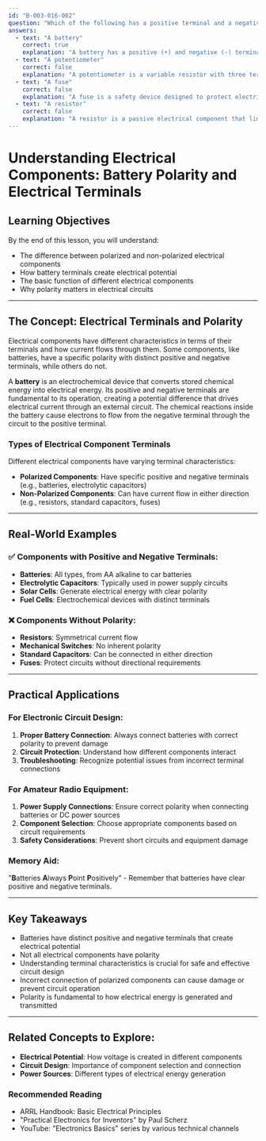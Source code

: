 ```yaml
---
id: "B-003-016-002"
question: "Which of the following has a positive terminal and a negative terminal?"
answers:
  - text: "A battery"
    correct: true
    explanation: "A battery has a positive (+) and negative (-) terminal, which are essential for creating an electrical potential difference (voltage) that allows current to flow in an electrical circuit. These terminals represent the source of electrical energy, where electrons flow from the negative terminal through the external circuit to the positive terminal, creating an electrical current."
  - text: "A potentiometer"
    correct: false
    explanation: "A potentiometer is a variable resistor with three terminals used for adjusting electrical resistance, but it does not inherently have a positive and negative terminal. It has a wiper terminal and two end terminals that can vary resistance, but these are not polarity-specific like battery terminals."
  - text: "A fuse"
    correct: false
    explanation: "A fuse is a safety device designed to protect electrical circuits by breaking the connection when excessive current flows. It has two identical terminals without polarity - current can flow through a fuse in either direction, and it does not have distinct positive and negative terminals."
  - text: "A resistor"
    correct: false
    explanation: "A resistor is a passive electrical component that limits current flow and has resistance. Its terminals are symmetrical and non-polarized, meaning current can flow through a resistor in either direction. Unlike a battery, a resistor does not have inherent positive and negative terminals."
---
```


# Understanding Electrical Components: Battery Polarity and Electrical Terminals

## Learning Objectives
By the end of this lesson, you will understand:
- The difference between polarized and non-polarized electrical components
- How battery terminals create electrical potential
- The basic function of different electrical components
- Why polarity matters in electrical circuits

---

## The Concept: Electrical Terminals and Polarity

Electrical components have different characteristics in terms of their terminals and how current flows through them. Some components, like batteries, have a specific polarity with distinct positive and negative terminals, while others do not.

A **battery** is an electrochemical device that converts stored chemical energy into electrical energy. Its positive and negative terminals are fundamental to its operation, creating a potential difference that drives electrical current through an external circuit. The chemical reactions inside the battery cause electrons to flow from the negative terminal through the circuit to the positive terminal.

### Types of Electrical Component Terminals

Different electrical components have varying terminal characteristics:
- **Polarized Components**: Have specific positive and negative terminals (e.g., batteries, electrolytic capacitors)
- **Non-Polarized Components**: Can have current flow in either direction (e.g., resistors, standard capacitors, fuses)

---

## Real-World Examples

### ✅ Components with Positive and Negative Terminals:
- **Batteries**: All types, from AA alkaline to car batteries
- **Electrolytic Capacitors**: Typically used in power supply circuits
- **Solar Cells**: Generate electrical energy with clear polarity
- **Fuel Cells**: Electrochemical devices with distinct terminals

### ❌ Components Without Polarity:
- **Resistors**: Symmetrical current flow
- **Mechanical Switches**: No inherent polarity
- **Standard Capacitors**: Can be connected in either direction
- **Fuses**: Protect circuits without directional requirements

---

## Practical Applications

### For Electronic Circuit Design:
1. **Proper Battery Connection**: Always connect batteries with correct polarity to prevent damage
2. **Circuit Protection**: Understand how different components interact
3. **Troubleshooting**: Recognize potential issues from incorrect terminal connections

### For Amateur Radio Equipment:
1. **Power Supply Connections**: Ensure correct polarity when connecting batteries or DC power sources
2. **Component Selection**: Choose appropriate components based on circuit requirements
3. **Safety Considerations**: Prevent short circuits and equipment damage

### Memory Aid:
"**B**atteries **A**lways **P**oint **P**ositively" - Remember that batteries have clear positive and negative terminals.

---

## Key Takeaways

- Batteries have distinct positive and negative terminals that create electrical potential
- Not all electrical components have polarity
- Understanding terminal characteristics is crucial for safe and effective circuit design
- Incorrect connection of polarized components can cause damage or prevent circuit operation
- Polarity is fundamental to how electrical energy is generated and transmitted

---

## Related Concepts to Explore:
- **Electrical Potential**: How voltage is created in different components
- **Circuit Design**: Importance of component selection and connection
- **Power Sources**: Different types of electrical energy generation

### Recommended Reading
- ARRL Handbook: Basic Electrical Principles
- "Practical Electronics for Inventors" by Paul Scherz
- YouTube: "Electronics Basics" series by various technical channels